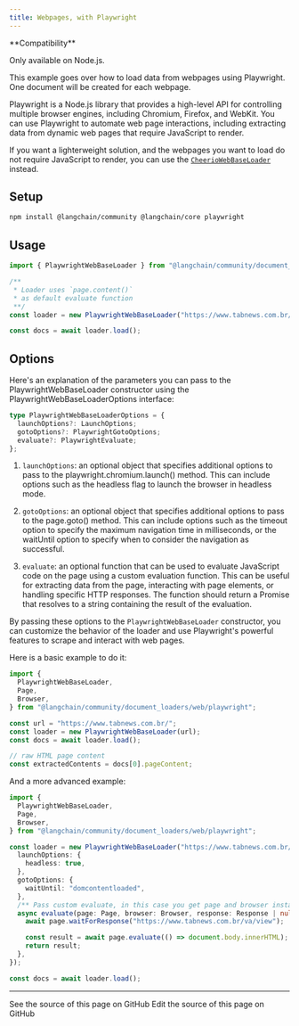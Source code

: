```yaml
---
title: Webpages, with Playwright
---
```


<Tip>
**Compatibility**

Only available on Node.js.
</Tip>

This example goes over how to load data from webpages using Playwright. One document will be created for each webpage.

Playwright is a Node.js library that provides a high-level API for controlling multiple browser engines, including Chromium, Firefox, and WebKit. You can use Playwright to automate web page interactions, including extracting data from dynamic web pages that require JavaScript to render.

If you want a lighterweight solution, and the webpages you want to load do not require JavaScript to render, you can use the [`CheerioWebBaseLoader`](/oss/javascript/integrations/document_loaders/web_loaders/web_cheerio) instead.

## Setup

```bash npm
npm install @langchain/community @langchain/core playwright
```
## Usage

```typescript
import { PlaywrightWebBaseLoader } from "@langchain/community/document_loaders/web/playwright";

/**
 * Loader uses `page.content()`
 * as default evaluate function
 **/
const loader = new PlaywrightWebBaseLoader("https://www.tabnews.com.br/");

const docs = await loader.load();
```
## Options

Here's an explanation of the parameters you can pass to the PlaywrightWebBaseLoader constructor using the PlaywrightWebBaseLoaderOptions interface:

```typescript
type PlaywrightWebBaseLoaderOptions = {
  launchOptions?: LaunchOptions;
  gotoOptions?: PlaywrightGotoOptions;
  evaluate?: PlaywrightEvaluate;
};
```
1. `launchOptions`: an optional object that specifies additional options to pass to the playwright.chromium.launch() method. This can include options such as the headless flag to launch the browser in headless mode.

2. `gotoOptions`: an optional object that specifies additional options to pass to the page.goto() method. This can include options such as the timeout option to specify the maximum navigation time in milliseconds, or the waitUntil option to specify when to consider the navigation as successful.

3. `evaluate`: an optional function that can be used to evaluate JavaScript code on the page using a custom evaluation function. This can be useful for extracting data from the page, interacting with page elements, or handling specific HTTP responses. The function should return a Promise that resolves to a string containing the result of the evaluation.

By passing these options to the `PlaywrightWebBaseLoader` constructor, you can customize the behavior of the loader and use Playwright's powerful features to scrape and interact with web pages.

Here is a basic example to do it:

```typescript
import {
  PlaywrightWebBaseLoader,
  Page,
  Browser,
} from "@langchain/community/document_loaders/web/playwright";

const url = "https://www.tabnews.com.br/";
const loader = new PlaywrightWebBaseLoader(url);
const docs = await loader.load();

// raw HTML page content
const extractedContents = docs[0].pageContent;
```
And a more advanced example:

```typescript
import {
  PlaywrightWebBaseLoader,
  Page,
  Browser,
} from "@langchain/community/document_loaders/web/playwright";

const loader = new PlaywrightWebBaseLoader("https://www.tabnews.com.br/", {
  launchOptions: {
    headless: true,
  },
  gotoOptions: {
    waitUntil: "domcontentloaded",
  },
  /** Pass custom evaluate, in this case you get page and browser instances */
  async evaluate(page: Page, browser: Browser, response: Response | null) {
    await page.waitForResponse("https://www.tabnews.com.br/va/view");

    const result = await page.evaluate(() => document.body.innerHTML);
    return result;
  },
});

const docs = await loader.load();
```

---

<CardGroup cols={2}>
  <Card title="View Source" icon="eye" href="https://github.com/langchain-ai/docs/blob/main/src/oss/javascript/integrations/document_loaders/web_loaders/web_playwright.mdx">
    See the source of this page on GitHub
  </Card>
  <Card title="Edit Source" icon="pen-to-square" href="https://github.com/langchain-ai/docs/edit/main/src/oss/javascript/integrations/document_loaders/web_loaders/web_playwright.mdx">
    Edit the source of this page on GitHub
  </Card>
</CardGroup>
